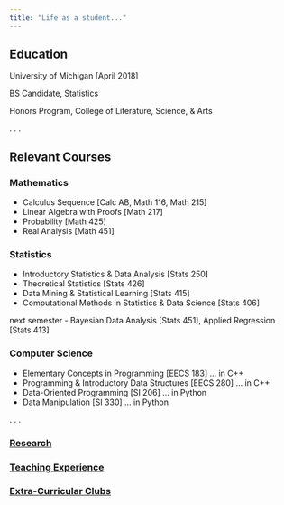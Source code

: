 ```yaml
---
title: "Life as a student..."
---
```


## Education

University of Michigan [April 2018]

BS Candidate, Statistics

Honors Program, College of Literature, Science, & Arts


.
.
.


## Relevant Courses


### Mathematics

- Calculus Sequence [Calc AB, Math 116, Math 215]
- Linear Algebra with Proofs [Math 217]
- Probability [Math 425]
- Real Analysis [Math 451]


### Statistics

- Introductory Statistics & Data Analysis [Stats 250]
- Theoretical Statistics [Stats 426]
- Data Mining & Statistical Learning [Stats 415]
- Computational Methods in Statistics & Data Science [Stats 406]

next semester
- Bayesian Data Analysis [Stats 451], Applied Regression [Stats 413]


### Computer Science

- Elementary Concepts in Programming [EECS 183] ... in C++
- Programming & Introductory Data Structures [EECS 280] ... in C++
- Data-Oriented Programming [SI 206] ... in Python
- Data Manipulation [SI 330] ... in Python

.
.
.

### [Research](research.html)
### [Teaching Experience](teaching.html)
### [Extra-Curricular Clubs]()




